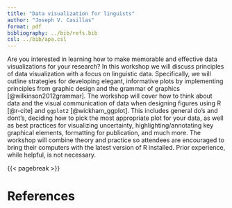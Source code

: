 ```yaml
---
title: "Data visualization for linguists"
author: "Joseph V. Casillas"
format: pdf
bibliography: ../bib/refs.bib
csl: ../bib/apa.csl
---
```


Are you interested in learning how to make memorable and effective data visualizations for your research?
In this workshop we will discuss principles of data visualization with a focus on linguistic data. 
Specifically, we will outline strategies for developing elegant, informative plots by implementing principles from graphic design and the grammar of graphics [@wilkinson2012grammar].
The workshop will cover how to think about data and the visual communication of data when designing figures using R [@r-cite] and `ggplot2` [@wickham_ggplot]. 
This includes general do's and dont's, deciding how to pick the most appropriate plot for your data, as well as best practices for visualizing uncertainty, highlighting/annotating key graphical elements, formatting for publication, and much more. 
The workshop will combine theory and practice so attendees are encouraged to bring their computers with the latest version of R installed. 
Prior experience, while helpful, is not necessary. 

{{< pagebreak >}}

# References
